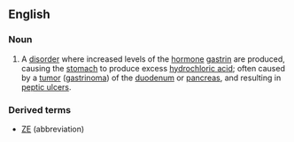 ==English==
===Noun===
{{wikipedia}}
{{en-noun|sg=[[Zollinger]]-[[Ellison]] [[syndrome]]|-}}
# {{medicine}} A [[disorder]] where increased levels of the [[hormone]] [[gastrin]] are produced, causing the [[stomach]] to produce excess [[hydrochloric acid]]; often caused by a [[tumor]] ([[gastrinoma]]) of the [[duodenum]] or [[pancreas]], and resulting in [[peptic ulcer]]s.

===Derived terms===
*[[ZE]] (abbreviation)